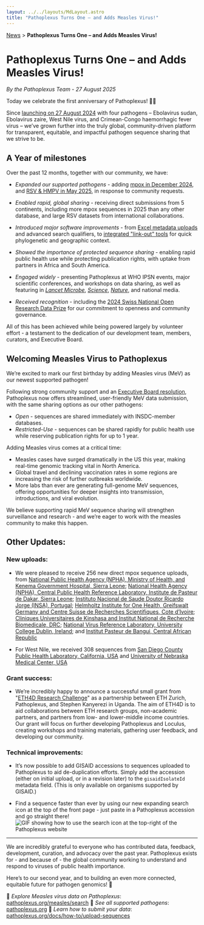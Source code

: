 ```yaml
---
layout: ../../layouts/MdLayout.astro
title: "Pathoplexus Turns One – and Adds Measles Virus!"
---
```


<div>
    <a href="/news">News</a> > <b>Pathoplexus Turns One – and Adds Measles Virus!</b>
</div>

# Pathoplexus Turns One – and Adds Measles Virus!

*By the Pathoplexus Team - 27 August 2025*

Today we celebrate the first anniversary of Pathoplexus! 🎉🎂

Since [launching on 27 August 2024](https://pathoplexus.org/news/2024-08-27-hello-world) with four pathogens – Ebolavirus sudan, Ebolavirus zaire, West Nile virus, and Crimean-Congo haemorrhagic fever virus – we’ve grown further into the truly global, community-driven platform for transparent, equitable, and impactful pathogen sequence sharing that we strive to be.

## A Year of milestones

Over the past 12 months, together with our community, we have:

- *Expanded our supported pathogens* - adding [mpox in December 2024](https://pathoplexus.org/news/2024-12-09-expanding-pathoplexus-mpox), and [RSV & HMPV in May 2025](https://pathoplexus.org/news/2025-05-22-pathoplexus-rsv-and-hmpv), in response to community requests.

- *Enabled rapid, global sharing* - receiving direct submissions from 5 continents, including more mpox sequences in 2025 than any other database, and large RSV datasets from international collaborations.

- *Introduced major software improvements* - from [Excel metadata uploads](https://pathoplexus.org/news/2025-04-16-spring-update) and advanced search qualifiers, to [integrated "link-out" tools](https://pathoplexus.org/news/2025-07-14-july-update) for quick phylogenetic and geographic context.

- *Showed the importance of protected sequence sharing* - enabling rapid public health use while protecting publication rights, with uptake from partners in Africa and South America.

- *Engaged widely* - presenting Pathoplexus at WHO IPSN events, major scientific conferences, and workshops on data sharing, as well as featuring in [_Lancet Microbe_](https://www.thelancet.com/journals/lanmic/article/PIIS2666-5247(24)00263-5/fulltext), [_Science_](https://www.science.org/content/article/new-scientist-run-virus-database-vows-be-transparently-run-and-simple-use), [_Nature_](https://www.nature.com/articles/d41586-024-02864-x), and national media.

- *Received recognition* - including the [2024 Swiss National Open Research Data Prize](https://ord.akademien-schweiz.ch/news/offene-wissenschaft-ausgezeichnet-vier-projekte-erhalten-den-nationalen-preis-fuer-offene-forschungsdaten) for our commitment to openness and community governance.

All of this has been achieved while being powered largely by volunteer effort - a testament to the dedication of our development team, members, curators, and Executive Board.

## Welcoming Measles Virus to Pathoplexus

We’re excited to mark our first birthday by adding Measles virus (MeV) as our newest supported pathogen!

Following strong community support and an [Executive Board resolution](https://pathoplexus.org/about/governance/minutes/2025-07-24_EB_Resolutions.pdf), Pathoplexus now offers streamlined, user-friendly MeV data submission, with the same sharing options as our other pathogens:

- *Open* - sequences are shared immediately with INSDC-member databases.
- *Restricted-Use* - sequences can be shared rapidly for public health use while reserving publication rights for up to 1 year.

Adding Measles virus comes at a critical time:

- Measles cases have surged dramatically in the US this year, making real-time genomic tracking vital in North America.
- Global travel and declining vaccination rates in some regions are increasing the risk of further outbreaks worldwide.
- More labs than ever are generating full-genome MeV sequences, offering opportunities for deeper insights into transmission, introductions, and viral evolution.

We believe supporting rapid MeV sequence sharing will strengthen surveillance and research - and we’re eager to work with the measles community to make this happen.

## Other Updates:

### New uploads:

- We were pleased to receive 256 new direct mpox sequence uploads, from [National Public Health Agency (NPHA), Ministry of Health, and Kenema Government Hospital, Sierra Leone](https://pathoplexus.org/mpox/search?visibility_releasedAtTimestamp=true&releasedAtTimestampFrom=1751984476&releasedAtTimestampTo=1751984478&isRevocation=&visibility_groupId=true&visibility_groupName=true&groupId=498); [National Health Agency (NPHA), Central Public Health Reference Laboratory, Institute de Pasteur de Dakar, Sierra Leone](https://pathoplexus.org/mpox/search?visibility_releasedAtTimestamp=true&releasedAtTimestampFrom=1755302400&releasedAtTimestampTo=1755464967&isRevocation=&visibility_groupId=true&groupId=499); [Instituto Nacional de Saude Doutor Ricardo Jorge (INSA), Portugal](https://pathoplexus.org/mpox/search?visibility_releasedAtTimestamp=true&releasedAtTimestampFrom=1752485599&releasedAtTimestampTo=1752485601&isRevocation=&visibility_groupId=true&groupId=265); [Helmholtz Institute for One Health, Greifswalt Germany and Centre Suisse de Recherches Scientifiques, Cote d’Ivoire](https://pathoplexus.org/mpox/search?visibility_releasedAtTimestamp=true&releasedAtTimestampFrom=1753192352&releasedAtTimestampTo=1753192354&isRevocation=&visibility_groupName=true&visibility_groupId=true&groupId=535); [Cliniques Universitaires de Kinshasa and Institut National de Recherche Biomedicale, DRC](https://pathoplexus.org/mpox/search?visibility_releasedAtTimestamp=true&releasedAtTimestampFrom=1751328000&releasedAtTimestampTo=1755160535&isRevocation=&visibility_groupName=true&visibility_groupId=true&groupId=232); [National Virus Reference Laboratory, University College Dublin, Ireland](https://pathoplexus.org/mpox/search?visibility_releasedAtTimestamp=true&releasedAtTimestampFrom=1754409203&releasedAtTimestampTo=1754409205&isRevocation=&visibility_groupId=true&visibility_groupName=true&groupId=463); and [Institut Pasteur de Bangui, Central African Republic](https://pathoplexus.org/mpox/search?visibility_releasedAtTimestamp=true&releasedAtTimestampFrom=1755182568&releasedAtTimestampTo=1755182570&isRevocation=&visibility_groupId=true&groupId=544)

- For West Nile, we received 308 sequences from [San Diego County Public Health Laboratory, California, USA](https://pathoplexus.org/west-nile/search?visibility_releasedAtTimestamp=true&releasedAtTimestampFrom=1755096672&releasedAtTimestampTo=1755096674&isRevocation=&visibility_groupName=true&visibility_groupId=true&groupId=547) and [University of Nebraska Medical Center, USA](https://pathoplexus.org/west-nile/search?visibility_releasedAtTimestamp=true&isRevocation=&visibility_groupName=true&visibility_groupId=true&groupId=548&releasedAtTimestampFrom=1754006400&releasedAtTimestampTo=1755734399)

### Grant success: 

- We’re incredibly happy to announce a successful small grant from "[ETH4D Research Challenge](https://eth4d.ethz.ch/funding-opportunities/eth4d-research-grants/ETH4D-Challenges.html)" as a partnership between ETH Zurich, Pathoplexus, and Stephen Kanyerezi in Uganda. The aim of ETH4D is to aid collaborations between ETH research groups, non-​academic partners, and partners from low- and lower-middle ​income countries. Our grant will focus on further developing Pathoplexus and Loculus, creating workshops and training materials, gathering user feedback, and developing our community.

### Technical improvements:

- It’s now possible to add GISAID accessions to sequences uploaded to Pathoplexus to aid de-duplication efforts. Simply add the accession (either on initial upload, or in a revision later) to the `gisaidIsolateId` metadata field. (This is only available on organisms supported by GISAID.)

- Find a sequence faster than ever by using our new expanding search icon at the top of the front page - just paste in a Pathoplexus accession and go straight there! 
![GIF showing how to use the search icon at the top-right of the Pathoplexus website](/gifs/news/2025-08-27-happy-birthday-world/searchBar.gif)

---

We are incredibly grateful to everyone who has contributed data, feedback, development, curation, and advocacy over the past year. Pathoplexus exists for - and because of - the global community working to understand and respond to viruses of public health importance.

Here’s to our second year, and to building an even more connected, equitable future for pathogen genomics! 🎊


🔗 *Explore Measles virus data on Pathoplexus*: [pathoplexus.org/measles/search](https://pathoplexus.org/measles/search)
🔗 *See all supported pathogens*: [pathoplexus.org](https://pathoplexus.org/)
🔗 *Learn how to submit your data*: [pathoplexus.org/docs/how-to/upload-sequences](https://pathoplexus.org/docs/how-to/upload-sequences)